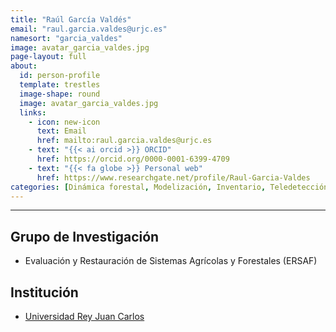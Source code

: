 ```yaml
---
title: "Raúl García Valdés"
email: "raul.garcia.valdes@urjc.es"  
namesort: "garcia_valdes"
image: avatar_garcia_valdes.jpg
page-layout: full
about: 
  id: person-profile
  template: trestles
  image-shape: round
  image: avatar_garcia_valdes.jpg
  links:
    - icon: new-icon
      text: Email
      href: mailto:raul.garcia.valdes@urjc.es
    - text: "{{< ai orcid >}} ORCID"
      href: https://orcid.org/0000-0001-6399-4709
    - text: "{{< fa globe >}} Personal web"
      href: https://www.researchgate.net/profile/Raul-Garcia-Valdes
categories: [Dinámica forestal, Modelización, Inventario, Teledetección]
---
```

 
<hr>

:::{#person-profile}

## Grupo de Investigación
- Evaluación y Restauración de Sistemas Agrícolas y Forestales (ERSAF)

## Institución
- [Universidad Rey Juan Carlos](https://www.urjc.es/)

:::
